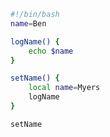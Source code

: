 ```bash {numberLines: true}:title=Bash
#!/bin/bash
name=Ben

logName() {
	echo $name
}

setName() {
    local name=Myers
    logName
}

setName
```